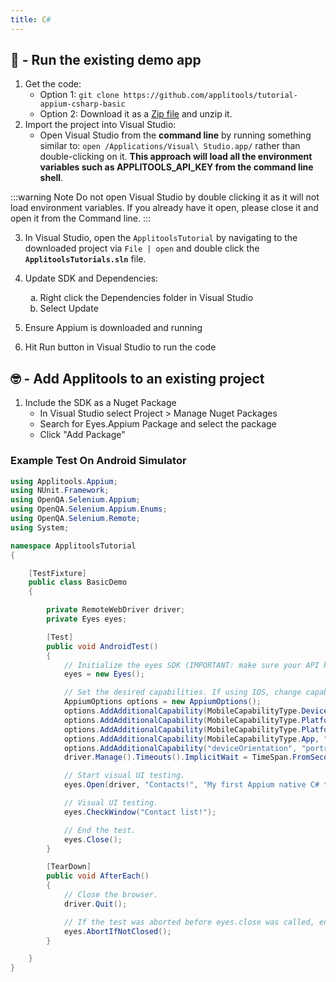 ```yaml
---
title: C#
---
```


## 🚀 - Run the existing demo app 
1. Get the code:
    * Option 1: `git clone https://github.com/applitools/tutorial-appium-csharp-basic`
    * Option 2: Download it as a [Zip file](https://github.com/applitools/tutorial-appium-csharp-basic/archive/master.zip) and unzip it.
2. Import the project into Visual Studio:
    * Open Visual Studio from the **command line** by running something similar to: `open /Applications/Visual\ Studio.app/` rather than double-clicking on it. **This approach will load all the environment variables such as APPLITOOLS_API_KEY from the command line shell**.

:::warning Note
Do not open Visual Studio by double clicking it as it will not load environment variables. If you already have it open, please close it and open it from the Command line.
:::

3. In Visual Studio, open the `ApplitoolsTutorial` by navigating to the downloaded project via `File | open` and double click the **`ApplitoolsTutorials.sln`** file.

4. Update SDK and Dependencies:
    <ol type="a">
        <li>Right click the Dependencies folder in Visual Studio</li>
        <li>Select Update</li>
    </ol>

5. Ensure Appium is downloaded and running

6. Hit Run button in Visual Studio to run the code

## 🤓 - Add Applitools to an existing project

1. Include the SDK as a Nuget Package
	* In Visual Studio select Project > Manage Nuget Packages
	* Search for Eyes.Appium Package and select the package
	* Click "Add Package"

### Example Test On Android Simulator
```csharp
using Applitools.Appium;
using NUnit.Framework;
using OpenQA.Selenium.Appium;
using OpenQA.Selenium.Appium.Enums;
using OpenQA.Selenium.Remote;
using System;

namespace ApplitoolsTutorial
{

    [TestFixture]
    public class BasicDemo
    {

        private RemoteWebDriver driver;
        private Eyes eyes;

        [Test]
        public void AndroidTest()
        {
            // Initialize the eyes SDK (IMPORTANT: make sure your API key is set in the APPLITOOLS_API_KEY env variable).
            eyes = new Eyes();

            // Set the desired capabilities. If using IOS, change capabilities accordingly
            AppiumOptions options = new AppiumOptions();
            options.AddAdditionalCapability(MobileCapabilityType.DeviceName, "Samsung Galaxy S9 WQHD GoogleAPI Emulator");
            options.AddAdditionalCapability(MobileCapabilityType.PlatformVersion, "9.0");
            options.AddAdditionalCapability(MobileCapabilityType.PlatformName, "Android");
            options.AddAdditionalCapability(MobileCapabilityType.App, "https://applitools.jfrog.io/artifactory/Examples/eyes-hello-world.apk");
            options.AddAdditionalCapability("deviceOrientation", "portrait");
            driver.Manage().Timeouts().ImplicitWait = TimeSpan.FromSeconds(60);

            // Start visual UI testing.
            eyes.Open(driver, "Contacts!", "My first Appium native C# test!");

            // Visual UI testing.
            eyes.CheckWindow("Contact list!");

            // End the test.
            eyes.Close();
        }

        [TearDown]
        public void AfterEach()
        {
            // Close the browser.
            driver.Quit();

            // If the test was aborted before eyes.close was called, ends the test as aborted.
            eyes.AbortIfNotClosed();
        }

    }
}

```

<PartialOutro/>